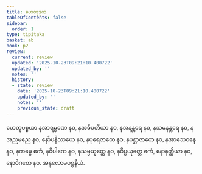 ```yaml
---
title: ဟေတုဒုက
tableOfContents: false
sidebar:
  order: 1
type: tipitaka
basket: ab
book: p2
review:
  current: review
  updated: '2025-10-23T09:21:10.400722'
  updated_by: ''
  notes: ''
  history:
  - state: review
    date: '2025-10-23T09:21:10.400722'
    updated_by: ''
    notes: ''
    previous_state: draft
---
```



<ReviewStatus review={frontmatter.review} showDetails={true} />

<HypothesisAnnotation frontmatter={frontmatter} />

<DynamicBreadcrumb />

<Division number="63" book="p2" e="ch" v="38" p="26">

<Paragraph number="683" book="p2">
ဟေတုပစ္စယာ နအာရမ္မဏေ နဝ, နအဓိပတိယာ နဝ, နအနန္တရေ နဝ, နသမနန္တရေ နဝ, နအညမညေ နဝ, နော်ပနိဿယေ နဝ, နပုရေဇာတေ နဝ, နပစ္ဆာဇာတေ နဝ, နအာသေဝနေ နဝ, နကမ္မေ ဧကံ, နဝိပါကေ နဝ, နသမ္ပယုတ္တေ နဝ, နဝိပ္ပယုတ္တေ ဧကံ, နောနတ္ထိယာ နဝ, နောဝိဂတေ နဝ.

</Paragraph>
</Division>

<Paragraph number="684" type="center" book="p2">
အနုလောမပစ္စနီယံ.
</Paragraph>